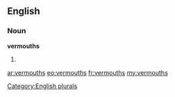 ==English==

===Noun===
'''vermouths'''

# {{plural of|[[vermouth]]}}

[[Category:English plurals]]

[[ar:vermouths]]
[[eo:vermouths]]
[[fr:vermouths]]
[[my:vermouths]]